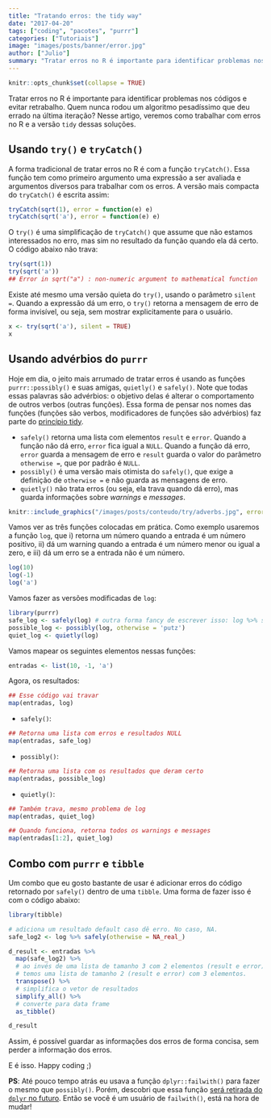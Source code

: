 ```yaml
---
title: "Tratando erros: the tidy way"
date: "2017-04-20"
tags: ["coding", "pacotes", "purrr"]
categories: ["Tutoriais"]
image: "images/posts/banner/error.jpg"
author: ["Julio"]
summary: "Tratar erros no R é importante para identificar problemas nos códigos e evitar retrabalho. Quem nunca rodou um algoritmo pesadíssimo que deu errado na última iteração? Nesse artigo, veremos como trabalhar com erros no R e a versão tidy dessas soluções."
---
```



```r
knitr::opts_chunk$set(collapse = TRUE)
```

Tratar erros no R é importante para identificar problemas nos códigos e evitar retrabalho. Quem nunca rodou um algoritmo pesadíssimo que deu errado na última iteração? Nesse artigo, veremos como trabalhar com erros no R e a versão `tidy` dessas soluções.

## Usando `try()` e `tryCatch()`

A forma tradicional de tratar erros no R é com a função `tryCatch()`. Essa função tem como primeiro argumento uma expressão a ser avaliada e argumentos diversos para trabalhar com os erros. A versão mais compacta do `tryCatch()` é escrita assim:

```r
tryCatch(sqrt(1), error = function(e) e)
tryCatch(sqrt('a'), error = function(e) e)
```

O `try()` é uma simplificação de `tryCatch()` que assume que não estamos interessados no erro, mas sim no resultado da função quando ela dá certo. O código abaixo não trava:

```r
try(sqrt(1))
try(sqrt('a'))
## Error in sqrt("a") : non-numeric argument to mathematical function
```

Existe até mesmo uma versão quieta do `try()`, usando o parâmetro `silent = `. Quando a expressão dá um erro, o `try()` retorna a mensagem de erro de forma invisível, ou seja, sem mostrar explicitamente para o usuário.

```r
x <- try(sqrt('a'), silent = TRUE)
x
```

## Usando advérbios do `purrr`

Hoje em dia, o jeito mais arrumado de tratar erros é usando as funções `purrr::possibly()` e suas amigas, `quietly()` e `safely()`. Note que todas essas palavras são advérbios: o objetivo delas é alterar o comportamento de outros verbos (outras funções). Essa forma de pensar nos nomes das funções (funções são verbos, modificadores de funções são advérbios) faz parte do [princípio tidy](http://curso-r.com/blog/2017/02/15/2017-02-16-manifesto-tidy/).

- `safely()` retorna uma lista com elementos `result` e `error`. Quando a função não dá erro, `error` fica igual a `NULL`. Quando a função dá erro, `error` guarda a mensagem de erro e `result` guarda o valor do parâmetro `otherwise = `, que por padrão é `NULL`.
- `possibly()` é uma versão mais otimista do `safely()`, que exige a definição de `otherwise = ` e não guarda as mensagens de erro.
- `quietly()` não trata erros (ou seja, ela trava quando dá erro), mas guarda informações sobre *warnings* e *messages*.

```r
knitr::include_graphics("/images/posts/conteudo/try/adverbs.jpg", error = FALSE)
```

Vamos ver as três funções colocadas em prática. Como exemplo usaremos a função `log`, que i) retorna um número quando a entrada é um número positivo, ii) dá um warning quando a entrada é um número menor ou igual a zero, e iii) dá um erro se a entrada não é um número.

```r
log(10)
log(-1)
log('a')
```

Vamos fazer as versões modificadas de `log`:

```r
library(purrr)
safe_log <- safely(log) # outra forma fancy de escrever isso: log %>% safely()
possible_log <- possibly(log, otherwise = 'putz')
quiet_log <- quietly(log)
```

Vamos mapear os seguintes elementos nessas funções:

```r
entradas <- list(10, -1, 'a')
```

Agora, os resultados:

```r
## Esse código vai travar
map(entradas, log)
```

- `safely()`:

```r
## Retorna uma lista com erros e resultados NULL
map(entradas, safe_log)
```

- `possibly()`:

```r
## Retorna uma lista com os resultados que deram certo
map(entradas, possible_log)
```

- `quietly()`:

```r
## Também trava, mesmo problema de log
map(entradas, quiet_log)

## Quando funciona, retorna todos os warnings e messages
map(entradas[1:2], quiet_log)
```

## Combo com `purrr` e `tibble`

Um combo que eu gosto bastante de usar é adicionar erros do código retornado por `safely()` dentro de uma `tibble`. Uma forma de fazer isso é com o código abaixo:

```r
library(tibble)

# adiciona um resultado default caso dê erro. No caso, NA.
safe_log2 <- log %>% safely(otherwise = NA_real_)

d_result <- entradas %>%
  map(safe_log2) %>%
  # ao invés de uma lista de tamanho 3 com 2 elementos (result e error),
  # temos uma lista de tamanho 2 (result e error) com 3 elementos.
  transpose() %>%
  # simplifica o vetor de resultados
  simplify_all() %>%
  # converte para data frame
  as_tibble()

d_result
```

Assim, é possível guardar as informações dos erros de forma concisa, sem perder a informação dos erros.

E é isso. Happy coding ;)

**PS**: Até pouco tempo atrás eu usava a função `dplyr::failwith()` para fazer o mesmo que `possibly()`. Porém, descobri que essa função [será retirada do `dplyr` no futuro](https://github.com/tidyverse/dplyr/blob/master/NEWS.md#deprecated-and-defunct). Então se você é um usuário de `failwith()`, está na hora de mudar!

